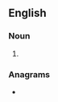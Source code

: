 {{also|billhooks|bill hooks}}
==English==

===Noun===
{{head|en|noun plural form}}

# {{plural of|bill-hook|lang=en}}

===Anagrams===
* {{anagrams|en|hookbills}}